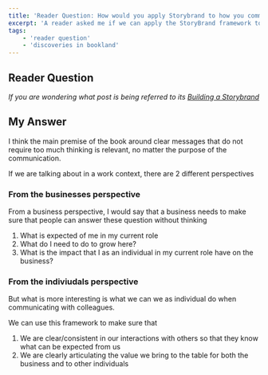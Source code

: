 ```yaml
---
title: 'Reader Question: How would you apply Storybrand to how you communicate at work?'
excerpt: 'A reader asked me if we can apply the StoryBrand framework to communicate at work, even though it seems to be oriented towards marketing messaging. What do I think? Lets find out'
tags:
    - 'reader question'
    - 'discoveries in bookland'
---
```


## Reader Question

<Quote quote="Even though the Building a Storybrand seems to be mostly oriented towards marketing messaging, how would you apply it to general messaging at work?" />

_If you are wondering what post is being referred to its [Building a Storybrand](https://www.discoveriesinbookland.com/blog/building-a-storybrand)_

## My Answer

I think the main premise of the book around clear messages that do not require too much thinking is relevant, no matter the purpose of the communication.

If we are talking about in a work context, there are 2 different perspectives

### From the businesses perspective

From a business perspective, I would say that a business needs to make sure that people can answer these question without thinking

1. What is expected of me in my current role
2. What do I need to do to grow here?
3. What is the impact that I as an individual in my current role have on the business?

### From the indiviudals perspective

But what is more interesting is what we can we as individual do when communicating with colleagues.

We can use this framework to make sure that

1. We are clear/consistent in our interactions with others so that they know what can be expected from us
2. We are clearly articulating the value we bring to the table for both the business and to other individuals
